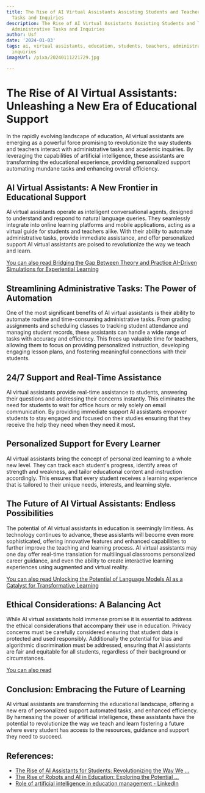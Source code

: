 ```yaml
---
title: The Rise of AI Virtual Assistants Assisting Students and Teachers with Administrative
  Tasks and Inquiries
description: The Rise of AI Virtual Assistants Assisting Students and Teachers with
  Administrative Tasks and Inquiries
author: Usf
date: '2024-01-03'
tags: ai, virtual assistants, education, students, teachers, administrative tasks,
  inquiries
imageUrl: /pixa/20240111221729.jpg

---
```

# The Rise of AI Virtual Assistants: Unleashing a New  Era of Educational Support

In the rapidly evolving landscape of education, AI virtual assistants are  emerging as a powerful force promising to revolutionize the way students and teachers interact  with  administrative tasks and academic inquiries. By leveraging the capabilities of artificial intelligence, these assistants are transforming the educational experience, providing  personalized support automating mundane tasks  and enhancing  overall efficiency.

##  AI Virtual Assistants: A New Frontier in Educational Support

AI virtual assistants operate as intelligent conversational agents, designed to understand and respond to natural  language queries. They seamlessly integrate into  online learning platforms and mobile applications, acting as a virtual guide  for students and teachers alike. With their  ability to automate administrative tasks,  provide immediate assistance, and offer  personalized support AI virtual assistants are poised to revolutionize the way  we teach and learn.

[You can also read Bridging the Gap  Between Theory and Practice AI-Driven Simulations for  Experiential Learning](Bridging%20the%20Gap%20Between%20Theory%20and%20Practice%20AI-Driven%20Simulations%20for%20Experiential%20Learning)


##  Streamlining Administrative Tasks: The Power of Automation

One of  the most significant benefits of AI  virtual assistants is their ability to automate routine and time-consuming administrative tasks. From grading assignments and scheduling classes to tracking student attendance and managing  student records, these assistants can handle a wide  range  of tasks  with accuracy and efficiency. This frees up valuable time for teachers, allowing them  to focus on  providing personalized instruction, developing  engaging lesson plans, and fostering meaningful connections with their students.

## 24/7 Support and Real-Time Assistance

AI virtual assistants provide real-time assistance to students, answering their questions and addressing their concerns instantly. This eliminates the need  for students to wait for office hours or rely solely on email communication. By  providing  immediate support AI assistants empower students to stay  engaged and focused on their studies ensuring  that they receive the help they need when they  need it most.

## Personalized Support for Every Learner

AI virtual assistants bring the concept of personalized learning to a whole new level. They can track each student's progress, identify areas of strength and weakness, and tailor educational content and instruction accordingly. This ensures that every  student  receives a learning experience that is tailored to their unique needs, interests, and learning style.

## The Future of AI Virtual  Assistants: Endless Possibilities

The potential of AI virtual assistants in education is seemingly limitless.  As technology continues to advance, these assistants will become even more sophisticated, offering innovative  features and enhanced capabilities  to further improve the  teaching and learning process.  AI virtual  assistants may one day offer real-time translation  for multilingual classrooms personalized career guidance, and even the ability to create interactive learning experiences using augmented and virtual  reality.

[You can also read Unlocking the Potential  of Language Models AI  as a Catalyst for Transformative  Learning](Unlocking%20the%20Potential%20of%20Language%20Models%20AI%20as%20a%20Catalyst%20for%20Transformative%20Learning)


## Ethical  Considerations: A Balancing Act

While AI virtual assistants hold immense promise it  is essential to address the ethical  considerations that accompany  their use in education. Privacy concerns must be carefully considered ensuring that student data is protected  and used responsibly. Additionally the potential for bias and algorithmic discrimination must be addressed, ensuring that AI assistants are fair and equitable for all students,  regardless of  their background or circumstances.

[You can also read ]()


## Conclusion: Embracing the Future of Learning

AI virtual assistants are transforming the educational  landscape, offering a new era of personalized support automated tasks, and enhanced efficiency. By harnessing the power of artificial intelligence, these assistants have the potential to revolutionize  the way we teach and learn fostering a future where every  student has access to the  resources, guidance and support they need to succeed.

## References:
- [The Rise of AI Assistants for Students: Revolutionizing the Way We ...](https://scholarly.so/blog/the-rise-of-ai-assistants-for-students-revolutionizing-the-way-we-learn)
- [The Rise of Robots and AI in Education: Exploring the Potential ...](https://www.linkedin.com/pulse/rise-robots-ai-education-exploring-potential-impact-teachers-tusu)
- [Role of artificial intelligence in education management - LinkedIn](https://www.linkedin.com/pulse/role-artificial-intelligence-education-management-edsolab)
